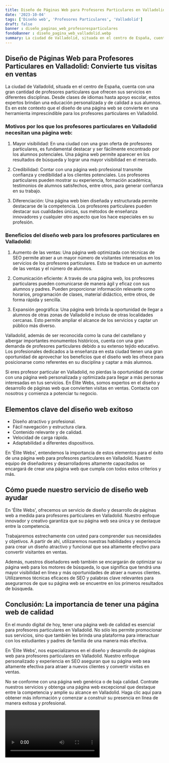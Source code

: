 ```yaml
---
title: Diseño de Páginas Web para Profesores Particulares en Valladolid
date: '2023-10-04'
tags: ['Diseño web', 'Profesores Particulares', 'Valladolid']
draft: false
banner : diseño_paginas_web_profesoresparticulares
fondoBanner : diseño_pagina_web_valladolid.webp
summary: La ciudad de Valladolid, situada en el centro de España, cuenta con una gran cantidad de profesores particulares que ofrecen sus servicios en diferentes disciplinas. Desde clases de idiomas hasta apoyo escolar, estos expertos brindan una educación personalizada y de calidad a sus alumnos. Es en este contexto que el diseño de una página web se convierte en una herramienta imprescindible para los profesores particulares en Valladolid.
---
```


## Diseño de Páginas Web para Profesores Particulares en Valladolid: Convierte tus visitas en ventas

La ciudad de Valladolid, situada en el centro de España, cuenta con una gran cantidad de profesores particulares que ofrecen sus servicios en diferentes disciplinas. Desde clases de idiomas hasta apoyo escolar, estos expertos brindan una educación personalizada y de calidad a sus alumnos. Es en este contexto que el diseño de una página web se convierte en una herramienta imprescindible para los profesores particulares en Valladolid.

### Motivos por los que los profesores particulares en Valladolid necesitan una página web:

1. Mayor visibilidad: En una ciudad con una gran oferta de profesores particulares, es fundamental destacar y ser fácilmente encontrado por los alumnos potenciales. Una página web permite aparecer en los resultados de búsqueda y lograr una mayor visibilidad en el mercado.

2. Credibilidad: Contar con una página web profesional transmite confianza y credibilidad a los clientes potenciales. Los profesores particulares pueden mostrar su experiencia, formación académica, testimonios de alumnos satisfechos, entre otros, para generar confianza en su trabajo.

3. Diferenciación: Una página web bien diseñada y estructurada permite destacarse de la competencia. Los profesores particulares pueden destacar sus cualidades únicas, sus métodos de enseñanza innovadores y cualquier otro aspecto que los hace especiales en su profesión.

### Beneficios del diseño web para los profesores particulares en Valladolid:

1. Aumento de las ventas: Una página web optimizada con técnicas de SEO permite atraer a un mayor número de visitantes interesados en los servicios de los profesores particulares. Esto se traduce en un aumento de las ventas y el número de alumnos.

2. Comunicación eficiente: A través de una página web, los profesores particulares pueden comunicarse de manera ágil y eficaz con sus alumnos y padres. Pueden proporcionar información relevante como horarios, programación de clases, material didáctico, entre otros, de forma rápida y sencilla.

3. Expansión geográfica: Una página web brinda la oportunidad de llegar a alumnos de otras zonas de Valladolid e incluso de otras localidades cercanas. Esto permite ampliar el alcance de los servicios y captar un público más diverso.

Valladolid, además de ser reconocida como la cuna del castellano y albergar importantes monumentos históricos, cuenta con una gran demanda de profesores particulares debido a su extenso tejido educativo. Los profesionales dedicados a la enseñanza en esta ciudad tienen una gran oportunidad de aprovechar los beneficios que el diseño web les ofrece para posicionarse como referentes en su disciplina y captar a más alumnos.

Si eres profesor particular en Valladolid, no pierdas la oportunidad de contar con una página web personalizada y optimizada para llegar a más personas interesadas en tus servicios. En Élite Webs, somos expertos en el diseño y desarrollo de páginas web que convierten visitas en ventas. Contacta con nosotros y comienza a potenciar tu negocio.

<GifSeo />

<Cta />

## Elementos clave del diseño web exitoso

- Diseño atractivo y profesional.
- Fácil navegación y estructura clara.
- Contenido relevante y de calidad.
- Velocidad de carga rápida.
- Adaptabilidad a diferentes dispositivos.

En 'Élite Webs', entendemos la importancia de estos elementos para el éxito de una página web para profesores particulares en Valladolid. Nuestro equipo de diseñadores y desarrolladores altamente capacitados se encargará de crear una página web que cumpla con todos estos criterios y más.

## Cómo puede nuestro servicio de diseño web ayudar

En 'Élite Webs', ofrecemos un servicio de diseño y desarrollo de páginas web a medida para profesores particulares en Valladolid. Nuestro enfoque innovador y creativo garantiza que su página web sea única y se destaque entre la competencia.

Trabajaremos estrechamente con usted para comprender sus necesidades y objetivos. A partir de ahí, utilizaremos nuestras habilidades y experiencia para crear un diseño atractivo y funcional que sea altamente efectivo para convertir visitantes en ventas.

Además, nuestros diseñadores web también se encargarán de optimizar su página web para los motores de búsqueda, lo que significa que tendrá una mayor visibilidad en línea y más oportunidades de atraer a nuevos clientes. Utilizaremos técnicas eficaces de SEO y palabras clave relevantes para asegurarnos de que su página web se encuentre en los primeros resultados de búsqueda.

## Conclusión: La importancia de tener una página web de calidad

En el mundo digital de hoy, tener una página web de calidad es esencial para profesores particulares en Valladolid. No sólo les permite promocionar sus servicios, sino que también les brinda una plataforma para interactuar con los estudiantes y padres de familia de una manera más efectiva.

En 'Élite Webs', nos especializamos en el diseño y desarrollo de páginas web para profesores particulares en Valladolid. Nuestro enfoque personalizado y experiencia en SEO aseguran que su página web sea altamente efectiva para atraer a nuevos clientes y convertir visitas en ventas.

No se conforme con una página web genérica o de baja calidad. Contrate nuestros servicios y obtenga una página web excepcional que destaque entre la competencia y amplíe su alcance en Valladolid. Haga clic aquí para obtener más información y comenzar a construir su presencia en línea de manera exitosa y profesional.

<Video />

<CtaBot job='Profesores Particulares' city='Valladolid'/>

<Gmaps query='Valladolid+españa+maps' />